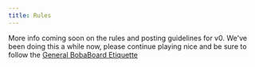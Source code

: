 ```yaml
---
title: Rules
---
```


More info coming soon on the rules and posting guidelines for v0. We've been
doing this a while now, please continue playing nice and be sure to follow the
[General BobaBoard Etiquette](/users/etiquette)
